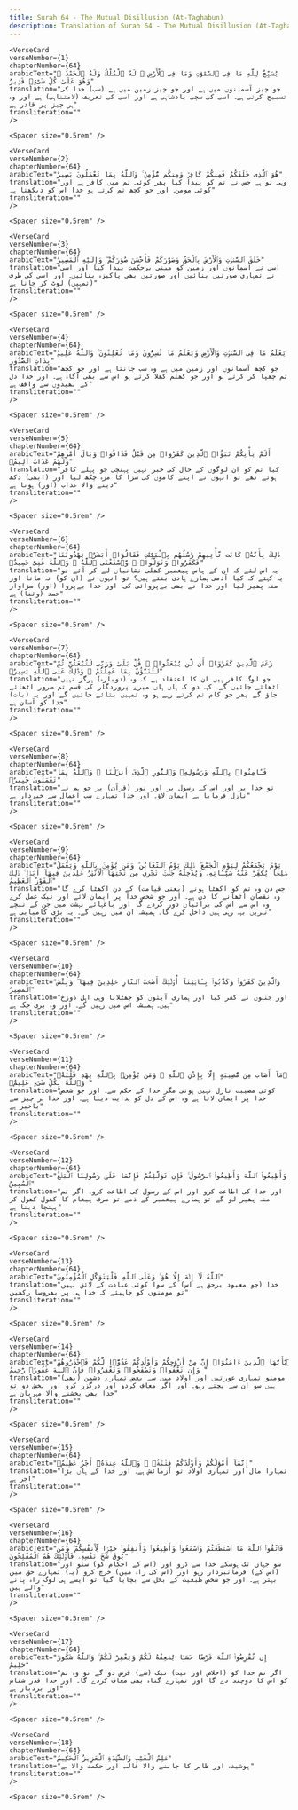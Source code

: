 ```yaml
---
title: Surah 64 - The Mutual Disillusion (At-Taghabun)  
description: Translation of Surah 64 - The Mutual Disillusion (At-Taghabun) in Urdu
---
```







    <VerseCard 
    verseNumber={1}
    chapterNumber={64}
    arabicText="يُسَبِّحُ لِلَّهِ مَا فِى ٱلسَّمَٰوَٰتِ وَمَا فِى ٱلْأَرْضِ ۖ لَهُ ٱلْمُلْكُ وَلَهُ ٱلْحَمْدُ ۖ وَهُوَ عَلَىٰ كُلِّ شَىْءٍۢ قَدِيرٌ"
    translation="جو چیز آسمانوں میں ہے اور جو چیز زمین میں ہے (سب) خدا کی تسبیح کرتی ہے۔ اسی کی سچی بادشاہی ہے اور اسی کی تعریف (لامتناہی) ہے اور وہ ہر چیز پر قادر ہے"
    transliteration=""
    />

    <Spacer size="0.5rem" />
                
    <VerseCard 
    verseNumber={2}
    chapterNumber={64}
    arabicText="هُوَ ٱلَّذِى خَلَقَكُمْ فَمِنكُمْ كَافِرٌۭ وَمِنكُم مُّؤْمِنٌۭ ۚ وَٱللَّهُ بِمَا تَعْمَلُونَ بَصِيرٌ"
    translation="وہی تو ہے جس نے تم کو پیدا کیا پھر کوئی تم میں کافر ہے اور کوئی مومن۔ اور جو کچھ تم کرتے ہو خدا اس کو دیکھتا ہے"
    transliteration=""
    />

    <Spacer size="0.5rem" />
                
    <VerseCard 
    verseNumber={3}
    chapterNumber={64}
    arabicText="خَلَقَ ٱلسَّمَٰوَٰتِ وَٱلْأَرْضَ بِٱلْحَقِّ وَصَوَّرَكُمْ فَأَحْسَنَ صُوَرَكُمْ ۖ وَإِلَيْهِ ٱلْمَصِيرُ"
    translation="اسی نے آسمانوں اور زمین کو مبنی برحکمت پیدا کیا اور اسی نے تمہاری صورتیں بنائیں اور صورتیں بھی پاکیزہ بنائیں۔ اور اسی کی طرف (تمہیں) لوٹ کر جانا ہے"
    transliteration=""
    />

    <Spacer size="0.5rem" />
                
    <VerseCard 
    verseNumber={4}
    chapterNumber={64}
    arabicText="يَعْلَمُ مَا فِى ٱلسَّمَٰوَٰتِ وَٱلْأَرْضِ وَيَعْلَمُ مَا تُسِرُّونَ وَمَا تُعْلِنُونَ ۚ وَٱللَّهُ عَلِيمٌۢ بِذَاتِ ٱلصُّدُورِ"
    translation="جو کچھ آسمانوں اور زمین میں ہے وہ سب جانتا ہے اور جو کچھ تم چھپا کر کرتے ہو اور جو کھلم کھلا کرتے ہو اس سے بھی آگاہ ہے۔ اور خدا دل کے بھیدوں سے واقف ہے"
    transliteration=""
    />

    <Spacer size="0.5rem" />
                
    <VerseCard 
    verseNumber={5}
    chapterNumber={64}
    arabicText="أَلَمْ يَأْتِكُمْ نَبَؤُا۟ ٱلَّذِينَ كَفَرُوا۟ مِن قَبْلُ فَذَاقُوا۟ وَبَالَ أَمْرِهِمْ وَلَهُمْ عَذَابٌ أَلِيمٌۭ"
    translation="کیا تم کو ان لوگوں کے حال کی خبر نہیں پہنچی جو پہلے کافر ہوئے تھے تو انہوں نے اپنے کاموں کی سزا کا مزہ چکھ لیا اور (ابھی) دکھ دینے والا عذاب (اور) ہونا ہے"
    transliteration=""
    />

    <Spacer size="0.5rem" />
                
    <VerseCard 
    verseNumber={6}
    chapterNumber={64}
    arabicText="ذَٰلِكَ بِأَنَّهُۥ كَانَت تَّأْتِيهِمْ رُسُلُهُم بِٱلْبَيِّنَٰتِ فَقَالُوٓا۟ أَبَشَرٌۭ يَهْدُونَنَا فَكَفَرُوا۟ وَتَوَلَّوا۟ ۚ وَّٱسْتَغْنَى ٱللَّهُ ۚ وَٱللَّهُ غَنِىٌّ حَمِيدٌۭ"
    translation="یہ اس لئے کہ ان کے پاس پیغمبر کھلی نشانیاں لے کر آئے تو یہ کہتے کہ کیا آدمی ہمارے ہادی بنتے ہیں؟ تو انہوں نے (ان کو) نہ مانا اور منہ پھیر لیا اور خدا نے بھی بےپروائی کی۔ اور خدا بےپروا (اور) سزاوار حمد (وثنا) ہے"
    transliteration=""
    />

    <Spacer size="0.5rem" />
                
    <VerseCard 
    verseNumber={7}
    chapterNumber={64}
    arabicText="زَعَمَ ٱلَّذِينَ كَفَرُوٓا۟ أَن لَّن يُبْعَثُوا۟ ۚ قُلْ بَلَىٰ وَرَبِّى لَتُبْعَثُنَّ ثُمَّ لَتُنَبَّؤُنَّ بِمَا عَمِلْتُمْ ۚ وَذَٰلِكَ عَلَى ٱللَّهِ يَسِيرٌۭ"
    translation="جو لوگ کافر ہیں ان کا اعتقاد ہے کہ وہ (دوبارہ) ہرگز نہیں اٹھائے جائیں گے۔ کہہ دو کہ ہاں ہاں میرے پروردگار کی قسم تم ضرور اٹھائے جاؤ گے پھر جو کام تم کرتے رہے ہو وہ تمہیں بتائے جائیں گے اور یہ (بات) خدا کو آسان ہے"
    transliteration=""
    />

    <Spacer size="0.5rem" />
                
    <VerseCard 
    verseNumber={8}
    chapterNumber={64}
    arabicText="فَـَٔامِنُوا۟ بِٱللَّهِ وَرَسُولِهِۦ وَٱلنُّورِ ٱلَّذِىٓ أَنزَلْنَا ۚ وَٱللَّهُ بِمَا تَعْمَلُونَ خَبِيرٌۭ"
    translation="تو خدا پر اور اس کے رسول پر اور نور (قرآن) پر جو ہم نے نازل فرمایا ہے ایمان لاؤ۔ اور خدا تمہارے سب اعمال سے خبردار ہے"
    transliteration=""
    />

    <Spacer size="0.5rem" />
                
    <VerseCard 
    verseNumber={9}
    chapterNumber={64}
    arabicText="يَوْمَ يَجْمَعُكُمْ لِيَوْمِ ٱلْجَمْعِ ۖ ذَٰلِكَ يَوْمُ ٱلتَّغَابُنِ ۗ وَمَن يُؤْمِنۢ بِٱللَّهِ وَيَعْمَلْ صَٰلِحًۭا يُكَفِّرْ عَنْهُ سَيِّـَٔاتِهِۦ وَيُدْخِلْهُ جَنَّٰتٍۢ تَجْرِى مِن تَحْتِهَا ٱلْأَنْهَٰرُ خَٰلِدِينَ فِيهَآ أَبَدًۭا ۚ ذَٰلِكَ ٱلْفَوْزُ ٱلْعَظِيمُ"
    translation="جس دن وہ تم کو اکھٹا ہونے (یعنی قیامت) کے دن اکھٹا کرے گا وہ نقصان اٹھانے کا دن ہے۔ اور جو شخص خدا پر ایمان لائے اور نیک عمل کرے وہ اس سے اس کی برائیاں دور کردے گا اور باغہائے بہشت میں جن کے نیچے نہریں بہہ رہی ہیں داخل کرے گا۔ ہمیشہ ان میں رہیں گے۔ یہ بڑی کامیابی ہے"
    transliteration=""
    />

    <Spacer size="0.5rem" />
                
    <VerseCard 
    verseNumber={10}
    chapterNumber={64}
    arabicText="وَٱلَّذِينَ كَفَرُوا۟ وَكَذَّبُوا۟ بِـَٔايَٰتِنَآ أُو۟لَٰٓئِكَ أَصْحَٰبُ ٱلنَّارِ خَٰلِدِينَ فِيهَا ۖ وَبِئْسَ ٱلْمَصِيرُ"
    translation="اور جنہوں نے کفر کیا اور ہماری آیتوں کو جھٹلایا وہی اہل ذوزخ ہیں۔ ہمیشہ اس میں رہیں گے۔ اور وہ بری جگہ ہے"
    transliteration=""
    />

    <Spacer size="0.5rem" />
                
    <VerseCard 
    verseNumber={11}
    chapterNumber={64}
    arabicText="مَآ أَصَابَ مِن مُّصِيبَةٍ إِلَّا بِإِذْنِ ٱللَّهِ ۗ وَمَن يُؤْمِنۢ بِٱللَّهِ يَهْدِ قَلْبَهُۥ ۚ وَٱللَّهُ بِكُلِّ شَىْءٍ عَلِيمٌۭ"
    translation="کوئی مصیبت نازل نہیں ہوتی مگر خدا کے حکم سے۔ اور جو شخص خدا پر ایمان لاتا ہے وہ اس کے دل کو ہدایت دیتا ہے۔ اور خدا ہر چیز سے باخبر ہے"
    transliteration=""
    />

    <Spacer size="0.5rem" />
                
    <VerseCard 
    verseNumber={12}
    chapterNumber={64}
    arabicText="وَأَطِيعُوا۟ ٱللَّهَ وَأَطِيعُوا۟ ٱلرَّسُولَ ۚ فَإِن تَوَلَّيْتُمْ فَإِنَّمَا عَلَىٰ رَسُولِنَا ٱلْبَلَٰغُ ٱلْمُبِينُ"
    translation="اور خدا کی اطاعت کرو اور اس کے رسول کی اطاعت کرو۔ اگر تم منہ پھیر لو گے تو ہمارے پیغمبر کے ذمے تو صرف پیغام کا کھول کھول کر پہنچا دینا ہے"
    transliteration=""
    />

    <Spacer size="0.5rem" />
                
    <VerseCard 
    verseNumber={13}
    chapterNumber={64}
    arabicText="ٱللَّهُ لَآ إِلَٰهَ إِلَّا هُوَ ۚ وَعَلَى ٱللَّهِ فَلْيَتَوَكَّلِ ٱلْمُؤْمِنُونَ"
    translation="خدا (جو معبود برحق ہے اس) کے سوا کوئی عبادت کے لائق نہیں تو مومنوں کو چاہیئے کہ خدا ہی پر بھروسا رکھیں"
    transliteration=""
    />

    <Spacer size="0.5rem" />
                
    <VerseCard 
    verseNumber={14}
    chapterNumber={64}
    arabicText="يَٰٓأَيُّهَا ٱلَّذِينَ ءَامَنُوٓا۟ إِنَّ مِنْ أَزْوَٰجِكُمْ وَأَوْلَٰدِكُمْ عَدُوًّۭا لَّكُمْ فَٱحْذَرُوهُمْ ۚ وَإِن تَعْفُوا۟ وَتَصْفَحُوا۟ وَتَغْفِرُوا۟ فَإِنَّ ٱللَّهَ غَفُورٌۭ رَّحِيمٌ"
    translation="مومنو تمہاری عورتیں اور اولاد میں سے بعض تمہارے دشمن (بھی) ہیں سو ان سے بچتے رہو۔ اور اگر معاف کردو اور درگزر کرو اور بخش دو تو خدا بھی بخشنے والا مہربان ہے"
    transliteration=""
    />

    <Spacer size="0.5rem" />
                
    <VerseCard 
    verseNumber={15}
    chapterNumber={64}
    arabicText="إِنَّمَآ أَمْوَٰلُكُمْ وَأَوْلَٰدُكُمْ فِتْنَةٌۭ ۚ وَٱللَّهُ عِندَهُۥٓ أَجْرٌ عَظِيمٌۭ"
    translation="تمہارا مال اور تمہاری اولاد تو آزمائش ہے۔ اور خدا کے ہاں بڑا اجر ہے"
    transliteration=""
    />

    <Spacer size="0.5rem" />
                
    <VerseCard 
    verseNumber={16}
    chapterNumber={64}
    arabicText="فَٱتَّقُوا۟ ٱللَّهَ مَا ٱسْتَطَعْتُمْ وَٱسْمَعُوا۟ وَأَطِيعُوا۟ وَأَنفِقُوا۟ خَيْرًۭا لِّأَنفُسِكُمْ ۗ وَمَن يُوقَ شُحَّ نَفْسِهِۦ فَأُو۟لَٰٓئِكَ هُمُ ٱلْمُفْلِحُونَ"
    translation="سو جہاں تک ہوسکے خدا سے ڈرو اور (اس کے احکام کو) سنو اور (اس کے) فرمانبردار رہو اور (اس کی راہ میں) خرچ کرو (یہ) تمہارے حق میں بہتر ہے۔ اور جو شخص طبعیت کے بخل سے بچایا گیا تو ایسے ہی لوگ راہ پانے والے ہیں"
    transliteration=""
    />

    <Spacer size="0.5rem" />
                
    <VerseCard 
    verseNumber={17}
    chapterNumber={64}
    arabicText="إِن تُقْرِضُوا۟ ٱللَّهَ قَرْضًا حَسَنًۭا يُضَٰعِفْهُ لَكُمْ وَيَغْفِرْ لَكُمْ ۚ وَٱللَّهُ شَكُورٌ حَلِيمٌ"
    translation="اگر تم خدا کو (اخلاص اور نیت) نیک (سے) قرض دو گے تو وہ تم کو اس کا دوچند دے گا اور تمہارے گناہ بھی معاف کردے گا۔ اور خدا قدر شناس اور بردبار ہے"
    transliteration=""
    />

    <Spacer size="0.5rem" />
                
    <VerseCard 
    verseNumber={18}
    chapterNumber={64}
    arabicText="عَٰلِمُ ٱلْغَيْبِ وَٱلشَّهَٰدَةِ ٱلْعَزِيزُ ٱلْحَكِيمُ"
    translation="پوشیدہ اور ظاہر کا جاننے والا غالب اور حکمت والا ہے"
    transliteration=""
    />

    <Spacer size="0.5rem" />
                